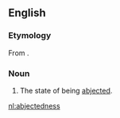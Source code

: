 ==English==

===Etymology===
From {{suffix|abjected|ness}}.

===Noun===
{{en-noun|-}}

# {{rare}} The state of being [[abject]]ed.

[[nl:abjectedness]]